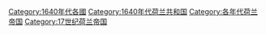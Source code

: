 [[Category:1640年代各國|Category:1640年代各國]]
[[Category:1640年代荷兰共和国|Category:1640年代荷兰共和国]]
[[Category:各年代荷兰帝国|Category:各年代荷兰帝国]]
[[Category:17世纪荷兰帝国|Category:17世纪荷兰帝国]]